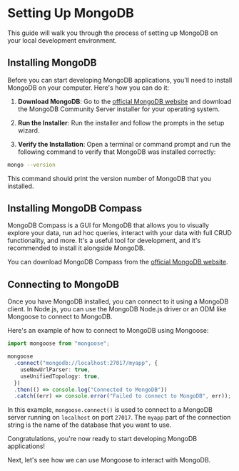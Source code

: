 
# Setting Up MongoDB

This guide will walk you through the process of setting up MongoDB on your local development environment.

## Installing MongoDB

Before you can start developing MongoDB applications, you'll need to install MongoDB on your computer. Here's how you can do it:

1. **Download MongoDB**: Go to the [official MongoDB website](https://www.mongodb.com/try/download/community) and download the MongoDB Community Server installer for your operating system.

2. **Run the Installer**: Run the installer and follow the prompts in the setup wizard.

3. **Verify the Installation**: Open a terminal or command prompt and run the following command to verify that MongoDB was installed correctly:

```bash
mongo --version
```

This command should print the version number of MongoDB that you installed.

## Installing MongoDB Compass

MongoDB Compass is a GUI for MongoDB that allows you to visually explore your data, run ad hoc queries, interact with your data with full CRUD functionality, and more. It's a useful tool for development, and it's recommended to install it alongside MongoDB.

You can download MongoDB Compass from the [official MongoDB website](https://www.mongodb.com/try/download/compass).

## Connecting to MongoDB

Once you have MongoDB installed, you can connect to it using a MongoDB client. In Node.js, you can use the MongoDB Node.js driver or an ODM like Mongoose to connect to MongoDB.

Here's an example of how to connect to MongoDB using Mongoose:

```typescript
import mongoose from "mongoose";

mongoose
  .connect("mongodb://localhost:27017/myapp", {
    useNewUrlParser: true,
    useUnifiedTopology: true,
  })
  .then(() => console.log("Connected to MongoDB"))
  .catch((err) => console.error("Failed to connect to MongoDB", err));
```

In this example, `mongoose.connect()` is used to connect to a MongoDB server running on `localhost` on port `27017`. The `myapp` part of the connection string is the name of the database that you want to use.

Congratulations, you're now ready to start developing MongoDB applications!

Next, let's see how we can use Mongoose to interact with MongoDB.
